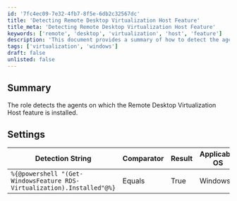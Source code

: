 ```yaml
---
id: '7fc4ec09-7e32-4fb7-8f5e-6db2c32567dc'
title: 'Detecting Remote Desktop Virtualization Host Feature'
title_meta: 'Detecting Remote Desktop Virtualization Host Feature'
keywords: ['remote', 'desktop', 'virtualization', 'host', 'feature']
description: 'This document provides a summary of how to detect the agents on which the Remote Desktop Virtualization Host feature is installed using PowerShell. It includes settings and detection strings relevant for Windows operating systems.'
tags: ['virtualization', 'windows']
draft: false
unlisted: false
---
```

## Summary

The role detects the agents on which the Remote Desktop Virtualization Host feature is installed.

## Settings

| Detection String                                      | Comparator | Result | Applicable OS |
|------------------------------------------------------|------------|--------|----------------|
| `%{@powershell "(Get-WindowsFeature RDS-Virtualization).Installed"@%}` | Equals     | True   | Windows        |












